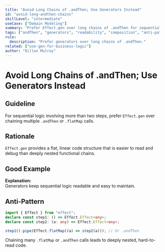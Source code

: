 ```yaml
---
title: "Avoid Long Chains of .andThen; Use Generators Instead"
id: "avoid-long-andthen-chains"
skillLevel: "intermediate"
useCase: ["Domain Modeling"]
summary: "Prefer Effect.gen over long chains of .andThen for sequential logic to improve readability and maintainability."
tags: ["andThen", "generators", "readability", "composition", "anti-pattern"]
rule:
  description: "Prefer generators over long chains of .andThen."
related: ["use-gen-for-business-logic"]
author: "Dillon Mulroy"
---
```


# Avoid Long Chains of .andThen; Use Generators Instead

## Guideline

For sequential logic involving more than two steps, prefer `Effect.gen` over
chaining multiple `.andThen` or `.flatMap` calls.

## Rationale

`Effect.gen` provides a flat, linear code structure that is easier to read and
debug than deeply nested functional chains.

## Good Example

<Example path="./src/avoid-long-andthen-chains.ts" />

**Explanation:**  
Generators keep sequential logic readable and easy to maintain.

## Anti-Pattern

```typescript
import { Effect } from "effect";
declare const step1: () => Effect.Effect<any>;
declare const step2: (a: any) => Effect.Effect<any>;

step1().pipe(Effect.flatMap((a) => step2(a))); // Or .andThen
```

Chaining many `.flatMap` or `.andThen` calls leads to deeply nested,
hard-to-read code.
